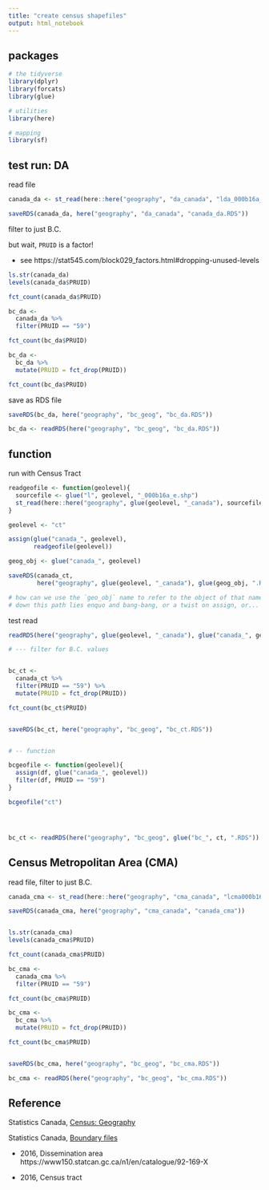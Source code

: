 ```yaml
---
title: "create census shapefiles"
output: html_notebook
---
```



## packages

```r
# the tidyverse
library(dplyr)
library(forcats)
library(glue)

# utilities
library(here)

# mapping
library(sf)


```

## test run: DA

read file

```r

canada_da <- st_read(here::here("geography", "da_canada", "lda_000b16a_e.shp"))

saveRDS(canada_da, here("geography", "da_canada", "canada_da.RDS"))


```

filter to just B.C.

but wait, `PRUID` is a factor!

* see https://stat545.com/block029_factors.html#dropping-unused-levels


```r

ls.str(canada_da)
levels(canada_da$PRUID)

fct_count(canada_da$PRUID)

bc_da <- 
  canada_da %>%
  filter(PRUID == "59") 

fct_count(bc_da$PRUID)

bc_da <- 
  bc_da %>%
  mutate(PRUID = fct_drop(PRUID))

fct_count(bc_da$PRUID)


```

save as RDS file

```r

saveRDS(bc_da, here("geography", "bc_geog", "bc_da.RDS"))

```


```r

bc_da <- readRDS(here("geography", "bc_geog", "bc_da.RDS"))

```

## function


run with Census Tract

```r


readgeofile <- function(geolevel){
  sourcefile <- glue("l", geolevel, "_000b16a_e.shp")
  st_read(here::here("geography", glue(geolevel, "_canada"), sourcefile))
}

geolevel <- "ct"

assign(glue("canada_", geolevel), 
       readgeofile(geolevel))

geog_obj <- glue("canada_", geolevel)

saveRDS(canada_ct, 
        here("geography", glue(geolevel, "_canada"), glue(geog_obj, ".RDS")))

# how can we use the `geo_obj` name to refer to the object of that name?
# down this path lies enquo and bang-bang, or a twist on assign, or...

```

test read

```r

readRDS(here("geography", glue(geolevel, "_canada"), glue("canada_", geolevel, ".RDS")))

```


```r
# --- filter for B.C. values


bc_ct <- 
  canada_ct %>%
  filter(PRUID == "59") %>%
  mutate(PRUID = fct_drop(PRUID))

fct_count(bc_ct$PRUID)


saveRDS(bc_ct, here("geography", "bc_geog", "bc_ct.RDS"))


# -- function

bcgeofile <- function(geolevel){
  assign(df, glue("canada_", geolevel))
  filter(df, PRUID == "59")
}

bcgeofile("ct")





```


```r

bc_ct <- readRDS(here("geography", "bc_geog", glue("bc_", ct, ".RDS"))

```



## Census Metropolitan Area (CMA)


read file, filter to just B.C.

```r

canada_cma <- st_read(here::here("geography", "cma_canada", "lcma000b16a_e.shp"))

saveRDS(canada_cma, here("geography", "cma_canada", "canada_cma"))


ls.str(canada_cma)
levels(canada_cma$PRUID)

fct_count(canada_cma$PRUID)

bc_cma <- 
  canada_cma %>%
  filter(PRUID == "59") 

fct_count(bc_cma$PRUID)

bc_cma <- 
  bc_cma %>%
  mutate(PRUID = fct_drop(PRUID))

fct_count(bc_cma$PRUID)


saveRDS(bc_cma, here("geography", "bc_geog", "bc_cma.RDS"))

```


```r

bc_cma <- readRDS(here("geography", "bc_geog", "bc_cma.RDS"))


```


## Reference

Statistics Canada, [Census: Geography](https://www12.statcan.gc.ca/census-recensement/2016/geo/index-eng.cfm)

Statistics Canada, [Boundary files](https://www12.statcan.gc.ca/census-recensement/2011/geo/bound-limit/bound-limit-eng.cfm)

* 2016, Dissemination area https://www150.statcan.gc.ca/n1/en/catalogue/92-169-X

* 2016, Census tract 


